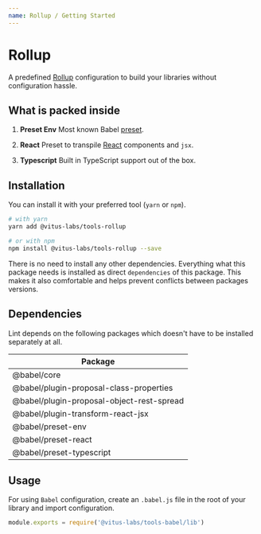 ```yaml
---
name: Rollup / Getting Started
---
```


# Rollup

A predefined [Rollup](https://rollupjs.org/) configuration to build your libraries
without configuration hassle.

## What is packed inside

1. **Preset Env**
   Most known Babel [preset](https://babeljs.io/docs/en/babel-preset-env).

2. **React**
   Preset to transpile [React](https://babeljs.io/docs/en/babel-preset-react) components
   and `jsx`.

3. **Typescript**
   Built in TypeScript support out of the box.

## Installation

You can install it with your preferred tool (`yarn` or `npm`).

```bash editor=false live=false
# with yarn
yarn add @vitus-labs/tools-rollup

# or with npm
npm install @vitus-labs/tools-rollup --save
```

There is no need to install any other dependencies. Everything what this package needs
is installed as direct `dependencies` of this package. This makes it also comfortable
and helps prevent conflicts between packages versions.

## Dependencies

Lint depends on the following packages which doesn't have to be installed
separately at all.

| Package                                   |
| ----------------------------------------- |
| @babel/core                               |
| @babel/plugin-proposal-class-properties   |
| @babel/plugin-proposal-object-rest-spread |
| @babel/plugin-transform-react-jsx         |
| @babel/preset-env                         |
| @babel/preset-react                       |
| @babel/preset-typescript                  |

## Usage

For using `Babel` configuration, create an `.babel.js` file in the root of your
library and import configuration.

```jsx editor=false live=false
module.exports = require('@vitus-labs/tools-babel/lib')
```
